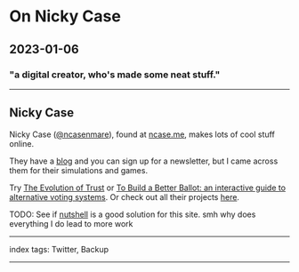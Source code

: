 # On Nicky Case

## 2023-01-06

### "a digital creator, who's made some neat stuff."

---

## Nicky Case

Nicky Case ([@ncasenmare](https://twitter.com/ncasenmare)), found at [ncase.me](https://ncase.me/), makes lots of cool stuff online.

They have a [blog](https://blog.ncase.me/) and you can sign up for a newsletter, but I came across them for their simulations and games.

Try [The Evolution of Trust](https://ncase.me/trust/) or [To Build a Better Ballot: an interactive guide to alternative voting systems](https://ncase.me/ballot/). Or check out all their projects [here](https://ncase.me/projects/).

TODO: See if [nutshell](https://ncase.me/nutshell/) is a good solution for this site. smh why does everything I do lead to more work

---

index tags: Twitter, Backup

---
